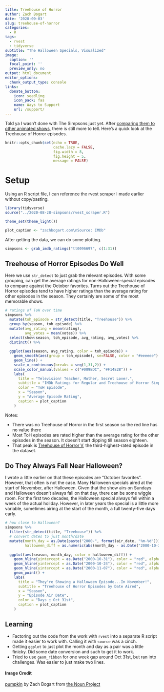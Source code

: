 ```yaml
---
title: Treehouse of Horror
author: Zach Bogart
date: '2020-09-03'
slug: treehouse-of-horror
categories:
  - R
tags:
  - rvest
  - tidyverse
subtitle: "The Halloween Specials, Visualized"
image:
  caption: ''
  focal_point: ''
  preview_only: no
output: html_document
editor_options:
  chunk_output_type: console
links:
  donate_button:
    icon: seedling
    icon_pack: fas
    name: Ways to Support
    url: /support/
---
```


<!--Starting Blurb-->
Told ya I wasn't done with The Simpsons just yet. After [comparing them to other animated shows](https://zachbogart.com/post/cartoonies/), there is still more to tell. Here's a quick look at the Treehouse of Horror episodes.

<!--Put actual work here-->
```r
knitr::opts_chunk$set(echo = TRUE, 
                      cache.lazy = FALSE,
                      fig.width = 8,
                      fig.height = 5,
                      message = FALSE)
```

# Setup

Using an R script file, I can reference the rvest scraper I made earlier without copy/pasting.

```r
library(tidyverse)
source("../2020-08-28-simpsons/rvest_scraper.R")

theme_set(theme_light())

plot_caption <- "zachbogart.com\nSource: IMDb"
```

After getting the data, we can do some plotting.

```r
simpsons <- grab_imdb_ratings("tt0096697", c(1:31))
```

## Treehouse of Horror Episodes Do Well

Here we use `str_detect` to just grab the relevant episodes. With some grouping, can get the average ratings for non-Halloween-special episodes to compare against the October favorites. Turns out the Treehouse of Horror episodes tend to have higher ratings than the average rating for other episodes in the season. They certainly are some of the most memorable shows.

```r
# ratings of ToH over time
simpsons %>% 
  mutate(toh_episode = str_detect(title, "Treehouse")) %>% 
  group_by(season, toh_episode) %>% 
  mutate(avg_rating = mean(rating), 
         avg_votes = mean(votes)) %>% 
  select(show:season, toh_episode, avg_rating, avg_votes) %>% 
  distinct() %>% 
  
  ggplot(aes(season, avg_rating, color = toh_episode)) +
    geom_smooth(aes(group = toh_episode), se=FALSE, color = "#eeeeee") +
    geom_line() +
    scale_x_continuous(breaks = seq(1,31,2)) +
    scale_color_manual(values = c("#009EDC", "#F14E28")) +
    labs(
      title = "Television! Teacher, Mother, Secret Lover.",
      subtitle = "IMDb Ratings for Regular and Treehouse of Horror Simpsons Episodes",
      color = "ToH Episode",
      x = "Season",
      y = "Average Episode Rating",
      caption = plot_caption
    )
```

Notes: 

- There was no Treehouse of Horror in the first season so the red line has no value there
- Most ToH episodes are rated higher than the average rating for the other episodes in the season. It doesn't start dipping till season eighteen. 
- That peak is [Treehouse of Horror V](https://en.wikipedia.org/wiki/Treehouse_of_Horror_V), the third-highest-rated episode in the dataset.

## Do They Always Fall Near Halloween?

I wrote a little earlier on that these episodes are "October favorites". However, that often is not the case. Many Halloween specials aired at the start of November, after Halloween. Given that the show airs on Sundays and Halloween doesn't always fall on that day, there can be some wiggle room. For the first two decades, the Halloween special always fell within a week of the actual holiday. However, in later years the special is a little more variable, sometimes airing at the start of the month, a full twenty-five days early. 

```r
# how close to Halloween?
simpsons %>% 
  filter(str_detect(title, "Treehouse")) %>% 
  # convert dates to just month/date
  mutate(month_day = as.Date(paste("2000-", format(air_date, "%m-%d"))),
         halloween_diff = as.numeric(abs(month_day - as.Date("2000-10-31")))) %>% 
  
  ggplot(aes(season, month_day, color = halloween_diff)) +
    geom_hline(yintercept = as.Date("2000-10-31"), color = "red", alpha = 0.4) +
    geom_hline(yintercept = as.Date("2000-10-24"), color = "red", alpha = 0.4, linetype = "dashed") +
    geom_hline(yintercept = as.Date("2000-11-07"), color = "red", alpha = 0.4, linetype = "dashed") +
    geom_point() +
    labs(
      title = "They're Showing a Halloween Episode...In November!",
      subtitle = "Treehouse of Horror Episodes by Date Aired",
      x = "Season",
      y = "Episode Air Date",
      color = "Days ± Oct 31st",
      caption = plot_caption
    )
```

<!--Section on Learning (general notes that came up)-->
## Learning

- Factoring out the code from the work with `rvest` into a separate R script made it easier to work with. Calling it with `source` was a cinch.
- Getting `ggplot` to just plot the month and day as a pair was a little finicky. Did some date conversion and such to get it to work. 
- Tried to use `geom_ribbon` for one week gap around Oct 31st, but ran into challenges. Was easier to just make two lines.

<!--Noun Image Credit-->
#### Image Credit
[pumpkin](https://thenounproject.com/search/?creator=4129988&q=halloween&i=2136276) by Zach Bogart from [the Noun Project](https://thenounproject.com/)
